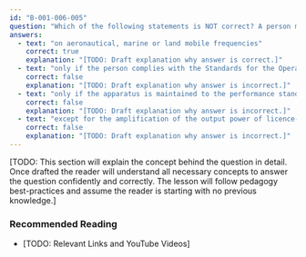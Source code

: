 ```yaml
---
id: "B-001-006-005"
question: "Which of the following statements is NOT correct? A person may operate radio apparatus, authorized in the amateur radio service:"
answers:
  - text: "on aeronautical, marine or land mobile frequencies"
    correct: true
    explanation: "[TODO: Draft explanation why answer is correct.]"
  - text: "only if the person complies with the Standards for the Operation of Radio Stations in the Amateur Radio Service"
    correct: false
    explanation: "[TODO: Draft explanation why answer is incorrect.]"
  - text: "only if the apparatus is maintained to the performance standards set by Innovation, Science and Economic Development Canada regulations and policies"
    correct: false
    explanation: "[TODO: Draft explanation why answer is incorrect.]"
  - text: "except for the amplification of the output power of licence-exempt radio apparatus operating outside authorized amateur radio service allocations"
    correct: false
    explanation: "[TODO: Draft explanation why answer is incorrect.]"
---
```


[TODO: This section will explain the concept behind the question in detail. Once drafted the reader will understand all necessary concepts to answer the question confidently and correctly. The lesson will follow pedagogy best-practices and assume the reader is starting with no previous knowledge.]

### Recommended Reading

- [TODO: Relevant Links and YouTube Videos]
